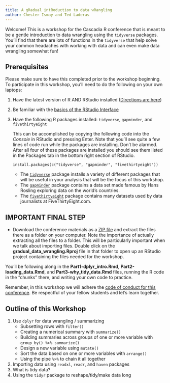 ```yaml
---
title: A gRadual intRoduction to data wRangling
author: Chester Ismay and Ted Laderas
---
```


Welcome! This is a workshop for the Cascadia R conference that is meant to be a gentle introduction to data wrangling using the `tidyverse` packages. You'll find that there are lots of functions in the `tidyverse` that help solve your common headaches with working with data and can even make data wrangling somewhat fun!

## Prerequisites

Please make sure to have this completed prior to the workshop beginning. To participate in this workshop, you'll need to do the following on your own laptops:

1. Have the latest version of R AND RStudio installed ([Directions are here](http://moderndive.netlify.com/2-getting-started.html#what-are-r-and-rstudio))
2. Be familiar with the [basics of the RStudio Interface](https://ismayc.github.io/rbasics-book/3-rstudiobasics.html#rstudio-layout)
3. Have the following R packages installed: `tidyverse`, `gapminder`, and `fivethirtyeight`

    This can be accomplished by copying the following code into the *Console* in RStudio and pressing Enter. Note that you'll see quite a few lines of code run while the packages are installing. Don't be alarmed. After all four of these packages are installed you should see them listed in the Packages tab in the bottom right section of RStudio.

    ```
    install.packages(c("tidyverse", "gapminder", "fivethirtyeight"))
    ```
    
    - The [`tidyverse`](http://tidyverse.tidyverse.org/) package installs a variety of different packages that will be useful in your analysis that will be the focus of this workshop. 
    - The [`gapminder`](https://github.com/jennybc/gapminder/blob/master/README.md) package contains a data set made famous by Hans Rosling exploring data on the world's countries.
    - The [`fivethirtyeight`](http://fivethirtyeight-r.netlify.com/) package contains many datasets used by data journalists at FiveThirtyEight.com.

## IMPORTANT FINAL STEP

- Download the conference materials as a [ZIP file](https://github.com/tidyverse-intro/gradual_data_wrangling/archive/master.zip) and extract the files there as a folder on your computer. Note the importance of actually extracting all the files to a folder. This will be particularly important when we talk about importing files. Double click on the **gradual_data_wrangling.Rproj** file in that folder to open up an RStudio project containing the files needed for the workshop.  

You'll be following along in the **Part1-dplyr_intro.Rmd**, **Part2-loading_data.Rmd**, and **Part3-why_tidy_data.Rmd** files, running the R code in the "chunks" there, and writing your own code to practice.
    
Remember, in this workshop we will adhere the [code of conduct for this conference](https://cascadiarconf.com/coc/). Be respectful of your fellow students and let's learn together.

## Outline of this Workshop

1. Use `dplyr` for data wrangling / summarizing
    - Subsetting rows with `filter()`
    - Creating a numerical summary with `summarize()`
    - Building summaries across groups of one or more variable with `group_by() %>% summarize()`
    - Design a new variable using `mutate()`
    - Sort the data based on one or more variables with `arrange()`
    - Using the pipe `%>%` to chain it all together 
1. Importing data using `readxl`, `readr`, and `haven` packages
1. What is tidy data?
1. Using the `tidyr` package to reshape/tidy/make data long

